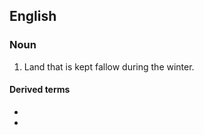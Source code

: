 ==English==

===Noun===
{{en-noun|~}}

# Land that is kept fallow during the winter.

====Derived terms====
* {{l|en|winter-fallow}}<!--verb-->
* {{l|en|winter-fallowing}}<!--noun-->